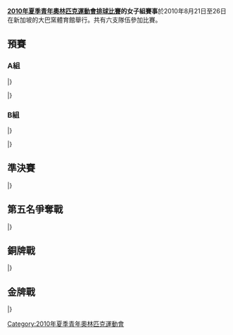 {{noteTA|G1=Sports}}
'''[[2010年夏季青年奧林匹克運動會排球比賽|2010年夏季青年奧林匹克運動會排球比賽]]的女子組賽事'''於2010年8月21日至26日在新加坡的大巴窯體育館舉行。共有六支隊伍參加比賽。

==預賽==
===A組===
{{Vb cl2 header}}
{{Vb cl2 team |p=1 |t={{vbw|PER}} |mw=2 |ml=0 |spw=150 |spl=95 |sw=6 |sl=0| bc=#ccffcc}}
{{Vb cl2 team |p=2 |t={{vbw|JPN}} |mw=1 |ml=1 |spw=134 |spl=109 |sw=3 |sl=3| bc=#ccffcc }}
{{Vb cl2 team |p=3 |t={{vbw|SIN}} |mw=0 |ml=2 |spw=70 |spl=150 |sw=0 |sl=6 |bc=#ffcccc}}
|}

{{Vb res start 2}}
{{Vb res 2| 8月21日|{{vbw-rt|SIN}}|0–3|'''{{vbw|PER}}'''|11–25|13–25|12–25|||36–75}}
{{Vb res 2| 8月22日|{{vbw-rt|SIN}}|0–3|'''{{vbw|JPN}}'''|9–25|16–25|9–25|||34–75}}
{{Vb res 2| 8月23日|'''{{vbw-rt|PER}}'''|3–0|{{vbw|JPN}}|25–22|25–19|25–18|||75–59}}
|}

===B組===
{{Vb cl2 header}}
{{Vb cl2 team |p=1 |t={{vbw|USA}} |mw=2 |ml=0 |spw=173 |spl=163 |sw=6 |sl=2| bc=#ccffcc }}
{{Vb cl2 team |p=2 |t={{vbw|BEL}} |mw=1 |ml=1 |spw=178 |spl=131 |sw=5 |sl=3| bc=#ccffcc }}
{{Vb cl2 team |p=3 |t={{vbw|EGY}} |mw=0 |ml=2 |spw=93 |spl=150 |sw=0 |sl=6 |bc=#ffcccc}}
|}

{{Vb res start 2}}
{{Vb res 2| 8月21日|'''{{vbw-rt|BEL}}'''|3–0|{{vbw|EGY}}|25–11|25–12|25–10|||75–33}}
{{Vb res 2| 8月22日|{{vbw-rt|BEL}}|2–3|'''{{vbw|USA}}'''|22–25|25–15|20–25|25–18|11–15|103–98}}
{{Vb res 2| 8月23日|{{vbw-rt|EGY}}|0–3|'''{{vbw|USA}}'''|18–25|19–25|23–25|||60–75}}
|}

==準決賽==

{{Vb res start 2}}
{{Vb res 2| 8月24日|{{vbw-rt|PER}}|1–3|'''{{vbw|BEL}}'''|19–25|25–19|21–25|22–25||87–94}}
{{Vb res 2| 8月24日|'''{{vbw-rt|USA}}'''|3–0|{{vbw|JPN}}|25–20|25–23|25–23|||75–66}}
|}

==第五名爭奪戰==
{{Vb res start 2}}
{{Vb res 2| 8月25日|{{vbw-rt|SIN}}|1–3|'''{{vbw|EGY}}'''|25–20|18–25|19–25|19–25||81–95}}
|}

==銅牌戰==
{{Vb res start 2}}
{{Vb res 2|8月25日|'''{{vbw-rt|PER}}'''|3–1|{{vbw|JPN}}|22–25|30–28|25–11|25–17||102–81}}
|}

==金牌戰==
{{Vb res start 2}}
{{Vb res 2|8月26日|'''{{vbw-rt|BEL}}'''|3–1|{{vbw|USA}}|17–25|25–20|25–18|25–12||92–75}}
|}

[[Category:2010年夏季青年奧林匹克運動會|Category:2010年夏季青年奧林匹克運動會]]